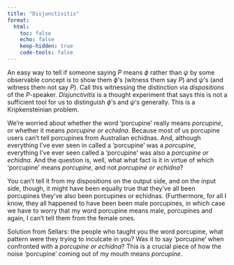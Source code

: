 ```yaml
---
title: "Disjunctivitis"
format:
  html:
    toc: false
    echo: false
    keep-hidden: true
    code-tools: false
---
```


An easy way to tell if someone saying $P$ means $\phi$ rather than $\psi$ by some observable concept is to show them $\phi$'s (witness them say $P$) and $\psi$'s (and witness them not say $P$). Call this witnessing the distinction via *dispositions* of the $P$-speaker. *Disjunctivitis* is a thought experiment that says this is not a sufficient tool for us to distinguish $\phi$'s and $\psi$'s generally. This is a Kripkensteinian problem.

We're worried about whether the word 'porcupine' really means *porcupine*, or whether it means *porcupine or echidna*. Because most of us porcupine users can't tell porcupines from Australian echidnas. And, although everything I've ever seen in called a 'porcupine' was a *porcupine*, everything I've ever seen called a 'porcupine' was also a *porcupine or echidna*. And the question is, well, what what fact is it in virtue of which 'porcupine' means *porcupine*, and not *porcupine or echidna*?

You can't tell it from my dispositions on the output side, and on the input side, though, it might have been equally true that they've all been porcupines they've also been porcupines or echidnas. (Furthermore, for all I know, they all happened to have been been male porcupines, in which case we have to worry that my word porcupine means male, porcupines and again, I can't tell them from the female ones.

Solution from Sellars: the people who taught you the word porcupine, what pattern were they trying to inculcate in you? Was it to say 'porcupine' when confronted with a *porcupine or echidna*? This is a crucial piece of how the noise 'porcupine' coming out of my mouth means *porcupine*.